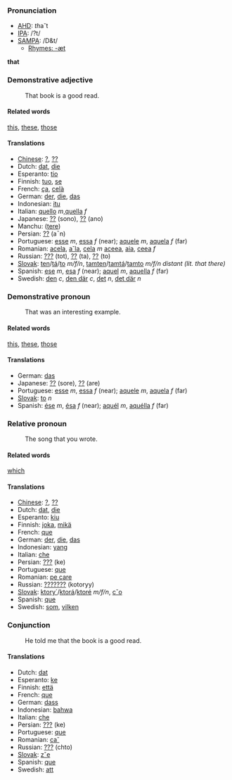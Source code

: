 ===Pronunciation===
*[[w:AHD|AHD]]: <i>th</i>a˘t
*[[w:IPA|IPA]]: /<eth>?t/
*[[w:SAMPA|SAMPA]]: /D&t/
**[[Rhymes:English:-æt|Rhymes: -æt]]
'''that'''

===Demonstrative adjective===

:That book is a good read.

====Related words====
[[this]], [[these]], [[those]]

====Translations====
*[[Chinese]]: [[?]], [[??]]
*Dutch: [[dat]], [[die]]
*Esperanto: [[tio]]
*Finnish: [[tuo]], [[se]]
*French: [[ça]], [[celà]]
*German: [[der]], [[die]], [[das]]
*Indonesian: [[itu]]
*Italian: [[quello]] ''m'',[[quella]] ''f''
*Japanese: [[??]] (sono), [[??]] (ano)
*Manchu: ([[tere]])
*Persian: [[??]] (a¯n)
*Portuguese: [[esse]] ''m'', [[essa]] ''f'' (near); [[aquele]] ''m'', [[aquela]] ''f'' (far)
*Romanian: [[acela]], [[a˘la]], [[cela]] ''m'' [[aceea]], [[aia]], [[ceea]] ''f''
*Russian: [[???]] (tot), [[??]] (ta), [[??]] (to)
*[[Slovak]]: [[ten]]/[[tá]]/[[to]] ''m/f/n'', [[tamten]]/[[tamtá]]/[[tamto]] ''m/f/n distant (lit. that there)''
*Spanish: [[ese]] ''m'', [[esa]] ''f'' (near); [[aquel]] ''m'', [[aquella]] ''f'' (far)
*Swedish: [[den]] ''c'', [[den där]] ''c'', [[det]] ''n'', [[det där]] ''n''

===Demonstrative pronoun===

:That was an interesting example.

====Related words====
[[this]], [[these]], [[those]]

====Translations====

*German: [[das]]
*Japanese: [[??]] (sore), [[??]] (are)
*Portuguese: [[esse]] ''m'', [[essa]] ''f'' (near); [[aquele]] ''m'', [[aquela]] ''f'' (far)
*[[Slovak]]: [[to]] ''n''
*Spanish: [[ése]] ''m'', [[ésa]] ''f'' (near); [[aquél]] ''m'',  [[aquélla]] ''f'' (far)

===Relative pronoun===

:The song that you wrote.

====Related words====
[[which]]

====Translations====
*[[Chinese]]: [[?]], [[??]]
*Dutch: [[dat]], [[die]]
*Esperanto: [[kiu]]
*Finnish: [[joka]], [[mikä]]
*French: [[que]]
*German: [[der]], [[die]], [[das]]
*Indonesian: [[yang]]
*Italian: [[che]]
*Persian: [[???]] (ke)
*Portuguese: [[que]]
*Romanian: [[pe care]]
*Russian: [[???????]] (kotoryy)
*[[Slovak]]: [[ktory´]]/[[ktorá]]/[[ktoré]] ''m/f/n'', [[cˇo]]
*Spanish: [[que]]
*Swedish: [[som]], [[vilken]]

===Conjunction===

:He told me that the book is a good read.

====Translations====

*Dutch: [[dat]]
*Esperanto: [[ke]]
*Finnish: [[että]]
*French: [[que]]
*German: [[dass]]
*Indonesian: [[bahwa]]
*Italian: [[che]]
*Persian: [[???]] (ke)
*Portuguese: [[que]]
*Romanian: [[ca˘]]
*Russian: [[???]] (chto)
*[[Slovak]]: [[zˇe]]
*Spanish: [[que]]
*Swedish: [[att]]
